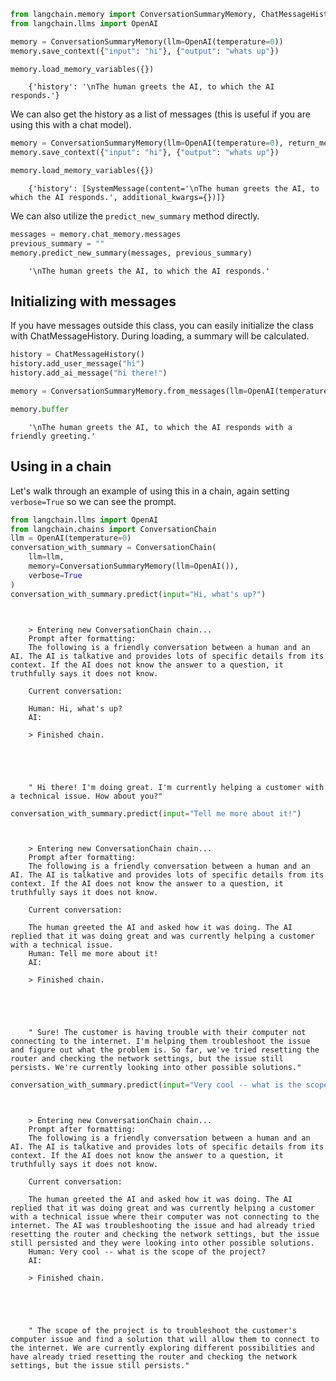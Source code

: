 ```python
from langchain.memory import ConversationSummaryMemory, ChatMessageHistory
from langchain.llms import OpenAI
```


```python
memory = ConversationSummaryMemory(llm=OpenAI(temperature=0))
memory.save_context({"input": "hi"}, {"output": "whats up"})
```


```python
memory.load_memory_variables({})
```

<CodeOutputBlock lang="python">

```
    {'history': '\nThe human greets the AI, to which the AI responds.'}
```

</CodeOutputBlock>

We can also get the history as a list of messages (this is useful if you are using this with a chat model).


```python
memory = ConversationSummaryMemory(llm=OpenAI(temperature=0), return_messages=True)
memory.save_context({"input": "hi"}, {"output": "whats up"})
```


```python
memory.load_memory_variables({})
```

<CodeOutputBlock lang="python">

```
    {'history': [SystemMessage(content='\nThe human greets the AI, to which the AI responds.', additional_kwargs={})]}
```

</CodeOutputBlock>

We can also utilize the `predict_new_summary` method directly.


```python
messages = memory.chat_memory.messages
previous_summary = ""
memory.predict_new_summary(messages, previous_summary)
```

<CodeOutputBlock lang="python">

```
    '\nThe human greets the AI, to which the AI responds.'
```

</CodeOutputBlock>

## Initializing with messages

If you have messages outside this class, you can easily initialize the class with ChatMessageHistory. During loading, a summary will be calculated.


```python
history = ChatMessageHistory()
history.add_user_message("hi")
history.add_ai_message("hi there!")
```


```python
memory = ConversationSummaryMemory.from_messages(llm=OpenAI(temperature=0), chat_memory=history, return_messages=True)
```


```python
memory.buffer
```

<CodeOutputBlock lang="python">

```
    '\nThe human greets the AI, to which the AI responds with a friendly greeting.'
```

</CodeOutputBlock>

## Using in a chain
Let's walk through an example of using this in a chain, again setting `verbose=True` so we can see the prompt.


```python
from langchain.llms import OpenAI
from langchain.chains import ConversationChain
llm = OpenAI(temperature=0)
conversation_with_summary = ConversationChain(
    llm=llm, 
    memory=ConversationSummaryMemory(llm=OpenAI()),
    verbose=True
)
conversation_with_summary.predict(input="Hi, what's up?")
```

<CodeOutputBlock lang="python">

```
    
    
    > Entering new ConversationChain chain...
    Prompt after formatting:
    The following is a friendly conversation between a human and an AI. The AI is talkative and provides lots of specific details from its context. If the AI does not know the answer to a question, it truthfully says it does not know.
    
    Current conversation:
    
    Human: Hi, what's up?
    AI:
    
    > Finished chain.





    " Hi there! I'm doing great. I'm currently helping a customer with a technical issue. How about you?"
```

</CodeOutputBlock>


```python
conversation_with_summary.predict(input="Tell me more about it!")
```

<CodeOutputBlock lang="python">

```
    
    
    > Entering new ConversationChain chain...
    Prompt after formatting:
    The following is a friendly conversation between a human and an AI. The AI is talkative and provides lots of specific details from its context. If the AI does not know the answer to a question, it truthfully says it does not know.
    
    Current conversation:
    
    The human greeted the AI and asked how it was doing. The AI replied that it was doing great and was currently helping a customer with a technical issue.
    Human: Tell me more about it!
    AI:
    
    > Finished chain.





    " Sure! The customer is having trouble with their computer not connecting to the internet. I'm helping them troubleshoot the issue and figure out what the problem is. So far, we've tried resetting the router and checking the network settings, but the issue still persists. We're currently looking into other possible solutions."
```

</CodeOutputBlock>


```python
conversation_with_summary.predict(input="Very cool -- what is the scope of the project?")
```

<CodeOutputBlock lang="python">

```
    
    
    > Entering new ConversationChain chain...
    Prompt after formatting:
    The following is a friendly conversation between a human and an AI. The AI is talkative and provides lots of specific details from its context. If the AI does not know the answer to a question, it truthfully says it does not know.
    
    Current conversation:
    
    The human greeted the AI and asked how it was doing. The AI replied that it was doing great and was currently helping a customer with a technical issue where their computer was not connecting to the internet. The AI was troubleshooting the issue and had already tried resetting the router and checking the network settings, but the issue still persisted and they were looking into other possible solutions.
    Human: Very cool -- what is the scope of the project?
    AI:
    
    > Finished chain.





    " The scope of the project is to troubleshoot the customer's computer issue and find a solution that will allow them to connect to the internet. We are currently exploring different possibilities and have already tried resetting the router and checking the network settings, but the issue still persists."
```

</CodeOutputBlock>
